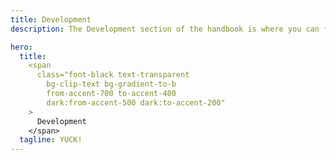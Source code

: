 ```yaml
---
title: Development
description: The Development section of the handbook is where you can find information about the development process, tools, and best practices.

hero:
  title:
    <span
      class="font-black text-transparent
        bg-clip-text bg-gradient-to-b
        from-accent-700 to-accent-400
        dark:from-accent-500 dark:to-accent-200"
    >
      Development
    </span>
  tagline: YUCK!
---
```



<LinkCard
    title="Nothing like a good start, right? 🚀"
    href="/development/standards/overview"
    description="That's right! Let's get started with the development standards."
/>